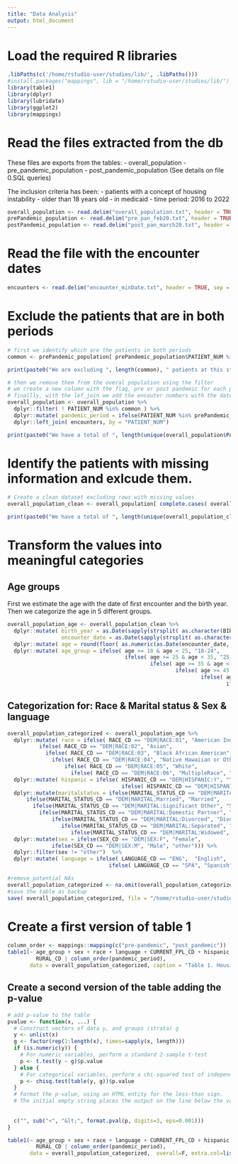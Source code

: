 ```yaml
---
title: "Data Analysis"
output: html_document
---
```


# Load the required R libraries
```r
.libPaths(c('/home/rstudio-user/studies/lib/', .libPaths()))
#install.packages("mappings", lib = "/home/rstudio-user/studies/lib/")
library(table1)
library(dplyr)
library(lubridate)
library(ggplot2)
library(mappings)
```

# Read the files extracted from the db
These files are exports from the tables:
- overall_population
- pre_pandemic_population
- post_pandemic_population
(See details on file 0.SQL queries)

The inclusion criteria has been:
- patients with a concept of housing instability
- older than 18 years old
- in medicaid
- time period: 2016 to 2022
```r
overall_population <- read.delim("overall_population.txt", header = TRUE, sep = ",")
prePandemic_population <- read.delim("pre_pan_feb20.txt", header = TRUE, sep = ",")
postPandemic_population <- read.delim("post_pan_march20.txt", header = TRUE, sep = ",")
```

# Read the file with the encounter dates
```r
encounters <- read.delim("encounter_minDate.txt", header = TRUE, sep = ",")
```

# Exclude the patients that are in both periods
```r
# first we identify which are the patients in both periods
common <- prePandemic_population[ prePandemic_population$PATIENT_NUM %in% postPandemic_population$PATIENT_NUM,  "PATIENT_NUM"]

print(paste0("We are excluding ", length(common), " patients at this step on the analysis"))

# then we remove them from the overal population using the filter
# we create a new column with the flag, pre or post pandemic for each patient
# finallly, with the lef_join we add the encouter numbers with the dates
overall_population <- overall_population %>%
  dplyr::filter( ! PATIENT_NUM %in% common ) %>%
  dplyr::mutate( pandemic_period = ifelse(PATIENT_NUM %in% prePandemic_population$PATIENT_NUM, "pre-pandemic", "post_pandemic")) %>%
  dplyr::left_join( encounters, by = "PATIENT_NUM")

print(paste0("We have a total of ", length(unique(overall_population$PATIENT_NUM)), " patients at this step on the analysis"))
```

# Identify the patients with missing information and exlcude them. 
```r
# Create a clean dataset excluding rows with missing values
overall_population_clean <- overall_population[ complete.cases( overall_population), ]

print(paste0("We have a total of ", length(unique(overall_population_clean$PATIENT_NUM)), " patients at this step on the analysis"))
```

# Transform the values into meaningful categories

## Age groups
First we estimate the age with the date of first encounter and the birth year. 
Then we categorize the age in 5 different groups. 
```r
overall_population_age <- overall_population_clean %>%
  dplyr::mutate( birth_year = as.Date(sapply(strsplit( as.character(BIRTH_DATE), " "), "[", 1), format = "%Y-%m-%d"), 
                 encounter_date = as.Date(sapply(strsplit( as.character(firstDate), " "), "[", 1), format = "%Y-%m-%d" )) %>%
  dplyr::mutate( age = round(floor( as.numeric(as.Date(encounter_date, format = "%Y-%m-%d")) - as.numeric(as.Date(birth_year, format = "%Y-%m-%d")))/365.25)) %>%
  dplyr::mutate( age_group = ifelse( age >= 18 & age < 25, "18-24", 
                                     ifelse( age >= 25 & age < 35, "25-34", 
                                             ifelse( age >= 35 & age < 45, "35-44", 
                                                     ifelse( age >= 45 & age < 65, "45-64", 
                                                             ifelse( age >= 45 & age < 65, "45-64", 
                                                                     ifelse( age >= 65, "65+ over", "other")))) )))
```

## Categorization for: Race & Marital status & Sex & language
```r
overall_population_categorized <- overall_population_age %>%
  dplyr::mutate( race = ifelse( RACE_CD == "DEM|RACE:01", "American Indian Alaskan Native",   
          ifelse( RACE_CD == "DEM|RACE:02", "Asian",
            ifelse( RACE_CD == "DEM|RACE:03", "Black African American",
              ifelse( RACE_CD == "DEM|RACE:04", "Native Hawaiian or Other Pacific Islander",
                  ifelse( RACE_CD == "DEM|RACE:05", "White",
                    ifelse( RACE_CD == "DEM|RACE:06", "MultipleRace", "other"))))))) %>%
  dplyr::mutate( hispanic = ifelse( HISPANIC_CD == "DEM|HISPANIC:Y", "YES",   
                                    ifelse( HISPANIC_CD == "DEM|HISPANIC:N", "NO", "other"))) %>%
  dplyr::mutate(maritalstatus = ifelse(MARITAL_STATUS_CD == "DEM|MARITAL:Single", "Single", 
      ifelse(MARITAL_STATUS_CD == "DEM|MARITAL:Married", "Married",
        ifelse(MARITAL_STATUS_CD == "DEM|MARITAL:Significant Other", "Significant Other",
          ifelse(MARITAL_STATUS_CD == "DEM|MARITAL:Domestic Partner", "Significant Other",
              ifelse(MARITAL_STATUS_CD == "DEM|MARITAL:Divorced", "Divorced",
                 ifelse(MARITAL_STATUS_CD == "DEM|MARITAL:Separated", "Separated", 
                    ifelse(MARITAL_STATUS_CD == "DEM|MARITAL:Widowed", "Widowed", "other")))))))) %>%
  dplyr::mutate(sex = ifelse(SEX_CD == "DEM|SEX:F", "Female", 
              ifelse(SEX_CD == "DEM|SEX:M", "Male", "other"))) %>%
  dplyr::filter(sex != "other")  %>%
  dplyr::mutate( language = ifelse( LANGUAGE_CD == "ENG",  "English", 
                                ifelse( LANGUAGE_CD == "SPA", "Spanish", "other")))

#remove potential NAs
overall_population_categorized <- na.omit(overall_population_categorized)
#save the table as backup
save( overall_population_categorized, file = "/home/rstudio-user/studies/Research-Fellowship-jovita-murillo/overall_population_categorized.RData")
```

# Create a first version of table 1
```r
column_order <- mappings::mapping(c("pre-pandemic", "post_pandemic"))
table1(~ age_group + sex + race + language + CURRENT_FPL_CD + hispanic + HOMELESS_CD + maritalstatus + 
         RURAL_CD | column_order(pandemic_period), 
       data = overall_population_categorized, caption = "Table 1. Housing instability before and after pandemic (with overall")
```

## Create a second version of the table adding the p-value
```r
# add p-value to the table
pvalue <- function(x, ...) {
  # Construct vectors of data y, and groups (strata) g
  y <- unlist(x)
  g <- factor(rep(1:length(x), times=sapply(x, length)))
  if (is.numeric(y)) {
    # For numeric variables, perform a standard 2-sample t-test
    p <- t.test(y ~ g)$p.value
  } else {
    # For categorical variables, perform a chi-squared test of independence
    p <- chisq.test(table(y, g))$p.value
  }
  # Format the p-value, using an HTML entity for the less-than sign.
  # The initial empty string places the output on the line below the variable label.
  
  
  c("", sub("<", "&lt;", format.pval(p, digits=3, eps=0.001)))
}

table1(~ age_group + sex + race + language + CURRENT_FPL_CD + hispanic + HOMELESS_CD + maritalstatus + 
         RURAL_CD | column_order(pandemic_period), 
       data = overall_population_categorized,  overall=F, extra.col=list(`P-value`=pvalue), caption = "Table 1. Housing instability before and after pandemic (with p-value")
```

